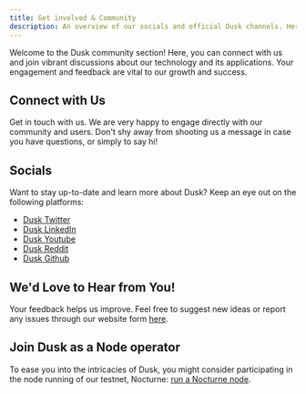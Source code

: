 ```yaml
---
title: Get involved & Community
description: An overview of our socials and official Dusk channels. Here you can find information to join our communities and how to get involved in Dusk.
---
```



Welcome to the Dusk community section! Here, you can connect with us and join vibrant discussions about our technology and its applications. Your engagement and feedback are vital to our growth and success.

## Connect with Us

Get in touch with us. We are very happy to engage directly with our community and users. Don't shy away from shooting us a message in case you have questions, or simply to say hi!

<CardGrid>
        <LinkCard title="Official Dusk Website" href="https://dusk.network" description="Home of Dusk, the protocol for Regulated And Decentralized Finance. News, use cases and team information can be found here."/>
        <LinkCard title="Discord (Duskcord)" href="https://discord.com/invite/dusk-official" description="Duskcord is where the more technical crowd hangs out. It is the best place to provide feedback, ask for help, and share your dApp ideas."/>
        <LinkCard title="Telegram" href="https://t.me/DuskNetwork" description="The community on Telegram never sleeps. This channel is moderated by the core team."/>
        <LinkCard title="Announcement" href="https://t.me/DuskAnnouncements" description="Annoucements and updates are posted in this read-only Telegram channel"/>
</CardGrid>

## Socials

Want to stay up-to-date and learn more about Dusk? Keep an eye out on the following platforms:

- [Dusk Twitter](https://twitter.com/DuskFoundation)
- [Dusk LinkedIn](https://www.linkedin.com/company/dusknetwork/)
- [Dusk Youtube](https://www.youtube.com/c/DuskNetwork)
- [Dusk Reddit](https://www.reddit.com/r/DuskNetwork/)
- [Dusk Github](https://github.com/dusk-network)

## We'd Love to Hear from You!

Your feedback helps us improve. Feel free to suggest new ideas or report any issues through our website form [here](https://dusk.network/contact/).

## Join Dusk as a Node operator

To ease you into the intricacies of Dusk, you might consider participating in the node running of our testnet, Nocturne: [run a Nocturne node](/nocturne/node-running-guide).
